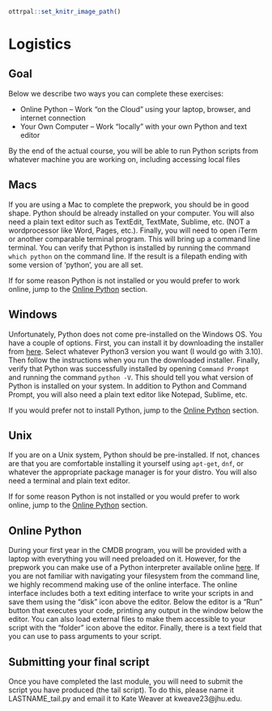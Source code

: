 ```r
ottrpal::set_knitr_image_path()
```

# Logistics

## Goal

Below we describe two ways you can complete these exercises:

* Online Python -- Work "on the Cloud" using your laptop, browser, and internet connection
* Your Own Computer -- Work "locally" with your own Python and text editor

By the end of the actual course, you will be able to run Python scripts from whatever machine you are working on, including accessing local files

## Macs

If you are using a Mac to complete the prepwork, you should be in good shape. Python should be already installed on your computer. You will also need a plain text editor such as TextEdit, TextMate, Sublime, etc. (NOT a wordprocessor like Word, Pages, etc.). Finally, you will need to open iTerm or another comparable terminal program. This will bring up a command line terminal. You can verify that Python is installed by running the command `which python` on the command line. If the result is a filepath ending with some version of 'python', you are all set.

If for some reason Python is not installed or you would prefer to work online, jump to the [Online Python](#Online-Python) section.

## Windows

Unfortunately, Python does not come pre-installed on the Windows OS. You have a couple of options. First, you can install it by downloading the installer from [here](https://www.python.org/downloads/windows/). Select whatever Python3 version you want (I would go with 3.10). Then follow the instructions when you run the downloaded installer. Finally, verify that Python was successfully installed by opening `Command Prompt` and running the command `python -V`. This should tell you what version of Python is installed on your system. In addition to Python and Command Prompt, you will also need a plain text editor like Notepad, Sublime, etc.

If you would prefer not to install Python, jump to the [Online Python](#Online-Python) section.

## Unix

If you are on a Unix system, Python should be pre-installed. If not, chances are that you are comfortable installing it yourself using `apt-get`, `dnf`, or whatever the appropriate package manager is for your distro. You will also need a terminal and plain text editor.

If for some reason Python is not installed or you would prefer to work online, jump to the [Online Python](#Online-Python) section.

## Online Python

During your first year in the CMDB program, you will be provided with a laptop with everything you will need preloaded on it. However, for the prepwork you can make use of a Python interpreter available online [here](https://www.online-python.com). If you are not familiar with navigating your filesystem from the command line, we highly recommend making use of the online interface. The online interface includes both a text editing interface to write your scripts in and save them using the "disk" icon above the editor. Below the editor is a "Run" button that executes your code, printing any output in the window below the editor. You can also load external files to make them accessible to your script with the "folder" icon above the editor. Finally, there is a text field that you can use to pass arguments to your script.

## Submitting your final script

Once you have completed the last module, you will need to submit the script you have produced (the tail script). To do this, please name it LASTNAME_tail.py and email it to Kate Weaver at kweave23@jhu.edu.
